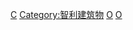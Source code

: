 {{Commonscat|Observatories in Chile}}

[[Category:各国天文台|C]]
[[Category:智利建筑物|Category:智利建筑物]]
[[Category:智利科技|O]]
[[Category:智利旅遊景點|O]]